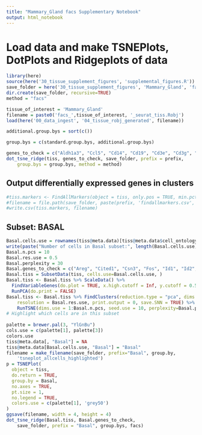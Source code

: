 ```yaml
---
title: "Mammary_Gland facs Supplementary Notebook"
output: html_notebook
---
```


# Load data and make TSNEPlots, DotPlots and Ridgeplots of data

```r
library(here)
source(here('30_tissue_supplement_figures', 'supplemental_figures.R'))
save_folder = here('30_tissue_supplement_figures', 'Mammary_Gland', 'facs')
dir.create(save_folder, recursive=TRUE)
method = "facs"

tissue_of_interest = 'Mammary_Gland'
filename = paste0('facs_',tissue_of_interest, '_seurat_tiss.Robj')
load(here('00_data_ingest', '04_tissue_robj_generated', filename))

additional.group.bys = sort(c())

group.bys = c(standard.group.bys, additional.group.bys)

genes_to_check = c("Aldh1a3", "Ccl5", "Cd14", "Cd19", "Cd3e", "Cd3g", "Cd55", "Cd74", "Cd79a", "Cdh5", "Csf1r", "Elf5", "Esam", "Esr1", "Fn1", "Krt14", "Krt17", "Krt18", "Krt19", "Krt5", "Krt8", "Lgr5", "Ly6c1", "Nkg7", "Pecam1", "Pgr", "Prlr", "Ptprc", "Vim")
dot_tsne_ridge(tiss, genes_to_check, save_folder, prefix = prefix,
    group.bys = group.bys, method = method)
```

## Output differentially expressed genes in clusters

```r
#tiss.markers <- FindAllMarkers(object = tiss, only.pos = TRUE, min.pct = 0.25, thresh.use = 0.25)
#filename = file.path(save_folder, paste(prefix, 'findallmarkers.csv', sep='_'))
#write.csv(tiss.markers, filename)
```

## Subset: BASAL

```r
Basal.cells.use = rownames(tiss@meta.data)[tiss@meta.data$cell_ontology_class == "basal cell"]
write(paste("Number of cells in Basal subset:", length(Basal.cells.use)), stderr())
Basal.n.pcs = 10
Basal.res.use = 0.5
Basal.perplexity = 30
Basal.genes_to_check = c("Areg", "Cited1", "Csn3", "Fos", "Id1", "Id2", "Igfbp2", "Igfpb4", "Prlr", "Procr", "Vcam1")
Basal.tiss = SubsetData(tiss, cells.use=Basal.cells.use, )
Basal.tiss <- Basal.tiss %>% ScaleData() %>% 
  FindVariableGenes(do.plot = TRUE, x.high.cutoff = Inf, y.cutoff = 0.5) %>%
  RunPCA(do.print = FALSE)
Basal.tiss <- Basal.tiss %>% FindClusters(reduction.type = "pca", dims.use = 1:Basal.n.pcs, 
    resolution = Basal.res.use, print.output = 0, save.SNN = TRUE) %>%
    RunTSNE(dims.use = 1:Basal.n.pcs, seed.use = 10, perplexity=Basal.perplexity)
# Highlight which cells are in this subset
    
palette = brewer.pal(3, "YlGnBu")
cols.use = c(palette[1], palette[3])
colors.use
tiss@meta.data[, "Basal"] = NA
tiss@meta.data[Basal.cells.use, "Basal"] = "Basal" 
filename = make_filename(save_folder, prefix="Basal", group.by, 
    'tsneplot_allcells_highlighted')
p = TSNEPlot(
  object = tiss,
  do.return = TRUE,
  group.by = Basal,
  no.axes = TRUE,
  pt.size = 1,
  no.legend = TRUE,
  colors.use = c(palette[1], 'grey50')
)
ggsave(filename, width = 4, height = 4)
dot_tsne_ridge(Basal.tiss, Basal.genes_to_check,
    save_folder, prefix = "Basal", group.bys, facs)

```